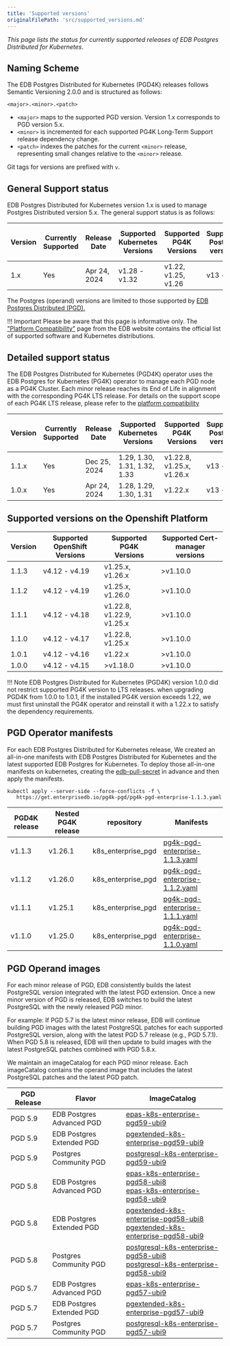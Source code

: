 ```yaml
---
title: 'Supported versions'
originalFilePath: 'src/supported_versions.md'
---
```


*This page lists the status for currently supported
releases of EDB Postgres Distributed for Kubernetes*.

## Naming Scheme

The EDB Postgres Distributed for Kubernetes (PGD4K) releases follows Semantic Versioning
2.0.0 and is structured as follows:

```
<major>.<minor>.<patch>
```

-   `<major>` maps to the supported PGD version. Version 1.x corresponds to PGD version 5.x.
-   `<minor>` is incremented for each supported PG4K Long-Term Support release dependency change.
-   `<patch>` indexes the patches for the current `<minor>` release,
    representing small changes relative to the `<minor>` release.

Git tags for versions are prefixed with `v`.

## General Support status

EDB Postgres Distributed for Kubernetes version 1.x is used to manage Postgres Distributed version 5.x.
The general support status is as follows:

| Version | Currently Supported | Release Date | Supported Kubernetes Versions | Supported PG4K Versions | Supported Postgres versions | Supported Postgres Distributed versions |
| ------- | ------------------- | ------------ | ----------------------------- | ----------------------- | --------------------------- | --------------------------------------- |
| 1.x     | Yes                 | Apr 24, 2024 | v1.28 - v1.32                 | v1.22, v1.25, v1.26     | v13 - v17                   | v5.5.1 - v5.9.0                         |

The Postgres (operand) versions are limited to those supported by
[EDB Postgres Distributed (PGD).](/pgd/latest/)

!!! Important
    Please be aware that this page is informative only.
    The ["Platform Compatibility"](https://www.enterprisedb.com/product-compatibility#bdrk8s) page
    from the EDB website contains the official list of supported software and
    Kubernetes distributions.

## Detailed support status

The EDB Postgres Distributed for Kubernetes (PGD4K) operator uses the EDB Postgres for Kubernetes
(PG4K) operator to manage each PGD node as a PG4K Cluster. Each minor release reaches its End of Life
in alignment with the corresponding PG4K LTS release. For details on the support scope of each PG4K LTS
release, please refer to the [platform compatibility](https://www.enterprisedb.com/resources/platform-compatibility#pgk8s)

| Version | Currently Supported | Release Date | Supported Kubernetes Versions | Supported PG4K Versions   | Supported Postgres versions | Supported Postgres Distributed versions |
| ------- | ------------------- | ------------ | ----------------------------- | ------------------------- | --------------------------- | --------------------------------------- |
| 1.1.x   | Yes                 | Dec 25, 2024 | 1.29, 1.30, 1.31, 1.32, 1.33  | v1.22.8, v1.25.x, v1.26.x | v13 - v17                   | v5.5.1 - v5.9.0                         |
| 1.0.x   | Yes                 | Apr 24, 2024 | 1.28, 1.29, 1.30, 1.31        | v1.22.x                   | v13 - v17                   | v5.5.1 - v5.6.0                         |

## Supported versions on the Openshift Platform

| Version | Supported OpenShift Versions | Supported PG4K Versions   | Supported Cert-manager versions |
| ------- | ---------------------------- | ------------------------- | ------------------------------- |
| 1.1.3   | v4.12 - v4.19                | v1.25.x, v1.26.x          | >v1.10.0                        |
| 1.1.2   | v4.12 - v4.19                | v1.25.x, v1.26.0          | >v1.10.0                        |
| 1.1.1   | v4.12 - v4.18                | v1.22.8, v1.22.9, v1.25.x | >v1.10.0                        |
| 1.1.0   | v4.12 - v4.17                | v1.22.8, v1.25.x          | >v1.10.0                        |
| 1.0.1   | v4.12 - v4.16                | v1.22.x                   | >v1.10.0                        |
| 1.0.0   | v4.12 - v4.15                | >v1.18.0                  | >v1.10.0                        |

!!! Note
    EDB Postgres Distributed for Kubernetes (PGD4K) version 1.0.0 did not restrict supported PG4K version
    to LTS releases. when upgrading PGD4K from 1.0.0 to 1.0.1, if the installed PG4K version exceeds 1.22,
    we must first uninstall the PG4K operator and reinstall it with a 1.22.x to satisfy the dependency
    requirements.

## PGD Operator manifests

For each EDB Postgres Distributed for Kubernetes release, We created an all-in-one manifests with
EDB Postgres Distributed for Kubernetes and the latest supported EDB Postgres for Kubernetes.
To deploy those all-in-one manifests on kubernetes, creating the [edb-pull-secret](installation_upgrade.md#install-the-edb-pull-secret) in advance and then apply the manifests.

```
kubectl apply --server-side --force-conflicts -f \
   https://get.enterprisedb.io/pg4k-pgd/pg4k-pgd-enterprise-1.1.3.yaml
```

| PGD4K release | Nested PG4K release | repository         | Manifests                                                                                             |
| ------------- | ------------------- | ------------------ | ----------------------------------------------------------------------------------------------------- |
| v1.1.3        | v1.26.1             | k8s_enterprise_pgd | [pg4k-pgd-enterprise-1.1.3.yaml](https://get.enterprisedb.io/pg4k-pgd/pg4k-pgd-enterprise-1.1.3.yaml) |
| v1.1.2        | v1.26.0             | k8s_enterprise_pgd | [pg4k-pgd-enterprise-1.1.2.yaml](https://get.enterprisedb.io/pg4k-pgd/pg4k-pgd-enterprise-1.1.2.yaml) |
| v1.1.1        | v1.25.1             | k8s_enterprise_pgd | [pg4k-pgd-enterprise-1.1.1.yaml](https://get.enterprisedb.io/pg4k-pgd/pg4k-pgd-enterprise-1.1.1.yaml) |
| v1.1.0        | v1.25.0             | k8s_enterprise_pgd | [pg4k-pgd-enterprise-1.1.0.yaml](https://get.enterprisedb.io/pg4k-pgd/pg4k-pgd-enterprise-1.1.0.yaml) |

## PGD Operand images

For each minor release of PGD, EDB consistently builds the latest PostgreSQL version integrated with the latest PGD extension. Once a new minor version of PGD is released, EDB switches to build the latest PostgreSQL with the newly released PGD minor.

For example:
If PGD 5.7 is the latest minor release, EDB will continue building PGD images with the latest PostgreSQL patches for each supported PostgreSQL version, along with the latest PGD 5.7 release (e.g., PGD 5.7.1). When PGD 5.8 is released, EDB will then update to build images with the latest PostgreSQL patches combined with PGD 5.8.x.

We maintain an imageCatalog for each PGD minor release. Each imageCatalog contains the operand image that includes the latest PostgreSQL patches and the latest PGD patch.

| PGD Release | Flavor                    | ImageCatalog                                                                                                                                                                                                                                                                       |
| ----------- | ------------------------- | ---------------------------------------------------------------------------------------------------------------------------------------------------------------------------------------------------------------------------------------------------------------------------------- |
| PGD 5.9     | EDB Postgres Advanced PGD | [epas-k8s-enterprise-pgd59-ubi9](https://get.enterprisedb.io/pgd-k8s-image-catalogs/epas-k8s-enterprise-pgd-5.9-ubi9.yaml)                                                                                                                                                         |
| PGD 5.9     | EDB Postgres Extended PGD | [pgextended-k8s-enterprise-pgd59-ubi9](https://get.enterprisedb.io/pgd-k8s-image-catalogs/pgextended-k8s-enterprise-pgd-5.9-ubi9.yaml)                                                                                                                                             |
| PGD 5.9     | Postgres Community PGD    | [postgresql-k8s-enterprise-pgd59-ubi9](https://get.enterprisedb.io/pgd-k8s-image-catalogs/postgresql-k8s-enterprise-pgd-5.9-ubi9.yaml)                                                                                                                                             |
| PGD 5.8     | EDB Postgres Advanced PGD | [epas-k8s-enterprise-pgd58-ubi8](https://get.enterprisedb.io/pgd-k8s-image-catalogs/epas-k8s-enterprise-pgd-5.8-ubi8.yaml) <br> [epas-k8s-enterprise-pgd58-ubi9](https://get.enterprisedb.io/pgd-k8s-image-catalogs/epas-k8s-enterprise-pgd-5.8-ubi9.yaml)                         |
| PGD 5.8     | EDB Postgres Extended PGD | [pgextended-k8s-enterprise-pgd58-ubi8](https://get.enterprisedb.io/pgd-k8s-image-catalogs/pgextended-k8s-enterprise-pgd-5.8-ubi8.yaml) <br> [pgextended-k8s-enterprise-pgd58-ubi9](https://get.enterprisedb.io/pgd-k8s-image-catalogs/pgextended-k8s-enterprise-pgd-5.8-ubi9.yaml) |
| PGD 5.8     | Postgres Community PGD    | [postgresql-k8s-enterprise-pgd58-ubi8](https://get.enterprisedb.io/pgd-k8s-image-catalogs/postgresql-k8s-enterprise-pgd-5.8-ubi8.yaml) <br> [postgresql-k8s-enterprise-pgd58-ubi9](https://get.enterprisedb.io/pgd-k8s-image-catalogs/postgresql-k8s-enterprise-pgd-5.8-ubi9.yaml) |
| PGD 5.7     | EDB Postgres Advanced PGD | [epas-k8s-enterprise-pgd57-ubi9](https://get.enterprisedb.io/pgd-k8s-image-catalogs/epas-k8s-enterprise-pgd-5.7-ubi9.yaml)                                                                                                                                                         |
| PGD 5.7     | EDB Postgres Extended PGD | [pgextended-k8s-enterprise-pgd57-ubi9](https://get.enterprisedb.io/pgd-k8s-image-catalogs/pgextended-k8s-enterprise-pgd-5.7-ubi9.yaml)                                                                                                                                             |
| PGD 5.7     | Postgres Community PGD    | [postgresql-k8s-enterprise-pgd57-ubi9](https://get.enterprisedb.io/pgd-k8s-image-catalogs/postgresql-k8s-enterprise-pgd-5.7-ubi9.yaml)                                                                                                                                             |
